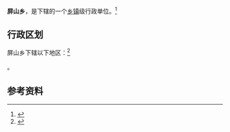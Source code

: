 {{中国乡级行政区|35/04/25/201/000}}

'''屏山乡'''，是{{PRC admin/fullname|35/04/25/201/000|3}}下辖的一个[[乡镇|乡镇]]级行政单位。<ref>{{PRC admin/ref sgc|{{PRC admin/parent|35/04/25/201/000}}}}</ref>

== 行政区划 ==

屏山乡下辖以下地区：<ref>{{PRC admin/ref sgc|35/04/25/201/000}}</ref>

{{PRC admin/children|35/04/25/201/000}}。

== 参考资料 ==

{{reflist}}

{{行政区划小作品}}
{{PRC admin/navcat|35/04/25/201/000}}